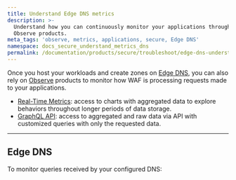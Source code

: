 ```yaml
---
title: Understand Edge DNS metrics
description: >-
  Understand how you can continuously monitor your applications through Azion
  Observe products.
meta_tags: 'observe, metrics, applications, secure, Edge DNS'
namespace: docs_secure_understand_metrics_dns
permalink: /documentation/products/secure/troubleshoot/edge-dns-understand-metrics/
---
```



Once you host your workloads and create zones on [Edge DNS](/en/documentation/products/guides/secure/edge-dns-configure-main-settings/), you can also rely on [Observe](/en/documentation/products/observe/) products to monitor how WAF is processing requests made to your applications.

- [Real-Time Metrics](/en/documentation/products/observe/real-time-metrics/): access to charts with aggregated data to explore behaviors throughout longer periods of data storage.
- [GraphQL API](/en/documentation/devtools/graphql-api/overview/): access to aggregated and raw data via API with customized queries with only the requested data.

---

## Edge DNS

To monitor queries received by your configured DNS:

<LinkButton link="/en/documentation/products/observe/real-time-metrics/#edge-dns" label="view aggregated metrics" severity="secondary" /> <br></br>

<LinkButton link="/en/documentation/devtools/graphql-api/features/#datasets" label="query data" severity="secondary" /> <br /><br />
---

